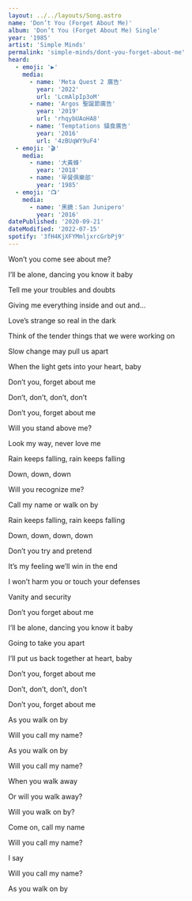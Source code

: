 ```yaml
---
layout: ../../layouts/Song.astro
name: 'Don’t You (Forget About Me)'
album: 'Don’t You (Forget About Me) Single'
year: '1985'
artist: 'Simple Minds'
permalink: 'simple-minds/dont-you-forget-about-me'
heard:
  - emoji: '▶️'
    media:
      - name: 'Meta Quest 2 廣告'
        year: '2022'
        url: 'LcmAlpIp3oM'
      - name: 'Argos 聖誕節廣告'
        year: '2019'
        url: 'rhqybUAoHA8'
      - name: 'Temptations 貓食廣告'
        year: '2016'
        url: '4zBUqWY9uF4'
  - emoji: '🎬'
    media:
      - name: '大黃蜂'
        year: '2018'
      - name: '早餐俱樂部'
        year: '1985'
  - emoji: '📺'
    media:
      - name: '黑鏡：San Junipero'
        year: '2016'
datePublished: '2020-09-21'
dateModified: '2022-07-15'
spotify: '3fH4KjXFYMmljxrcGrbPj9'
---
```


<LyricSection>

Won&rsquo;t you come see about me?

I&rsquo;ll be alone, dancing you know it baby

Tell me your troubles and doubts

Giving me everything inside and out and...

Love&rsquo;s strange so real in the dark

Think of the tender things that we were working on

Slow change may pull us apart

When the light gets into your heart, baby

</LyricSection>

<LyricSection>

Don&rsquo;t you, forget about me

Don&rsquo;t, don&rsquo;t, don&rsquo;t, don&rsquo;t

Don&rsquo;t you, forget about me

</LyricSection>

<LyricSection>

Will you stand above me?

Look my way, never love me

Rain keeps falling, rain keeps falling

Down, down, down

Will you recognize me?

Call my name or walk on by

Rain keeps falling, rain keeps falling

Down, down, down, down

</LyricSection>

<LyricSection>

Don&rsquo;t you try and pretend

It&rsquo;s my feeling we&rsquo;ll win in the end

I won&rsquo;t harm you or touch your defenses

Vanity and security

</LyricSection>

<LyricSection>

Don&rsquo;t you forget about me

I&rsquo;ll be alone, dancing you know it baby

Going to take you apart

I&rsquo;ll put us back together at heart, baby

Don&rsquo;t you, forget about me

Don&rsquo;t, don&rsquo;t, don&rsquo;t, don&rsquo;t

Don&rsquo;t you, forget about me

</LyricSection>

<LyricSection>

As you walk on by

Will you call my name?

As you walk on by

Will you call my name?

When you walk away

</LyricSection>

<LyricSection>

Or will you walk away?

Will you walk on by?

Come on, call my name

Will you call my name?

I say

Will you call my name?

As you walk on by

</LyricSection>
